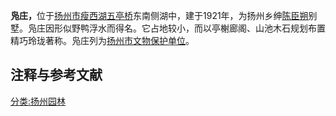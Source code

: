 {{文物保护单位
| 级别 = 市县级
| 省名 = 江苏省
| 市/县名 = 扬州市
| 图片 = 
| 名称 = 凫庄
| 编号 = 73（1-3批合并后）
| 分类 = 近现代重要史迹及代表性建筑
| 时代 = 1921年
| 所在 = 
| 登录 = 
}}
'''凫庄，'''位于[[扬州市|扬州市]][[瘦西湖|瘦西湖]][[五亭桥|五亭桥]]东南侧湖中，建于1921年，为扬州乡绅[[陈臣朔|陈臣朔]]别墅。凫庄因形似野鸭浮水而得名。它占地较小，而以亭榭廊阁、山池木石规划布置精巧玲珑著称。凫庄列为[[扬州市文物保护单位|扬州市文物保护单位]]。

== 注释与参考文献 ==
<div class="references-small">
<references />
</div>
[[分类:扬州园林|分类:扬州园林]]
